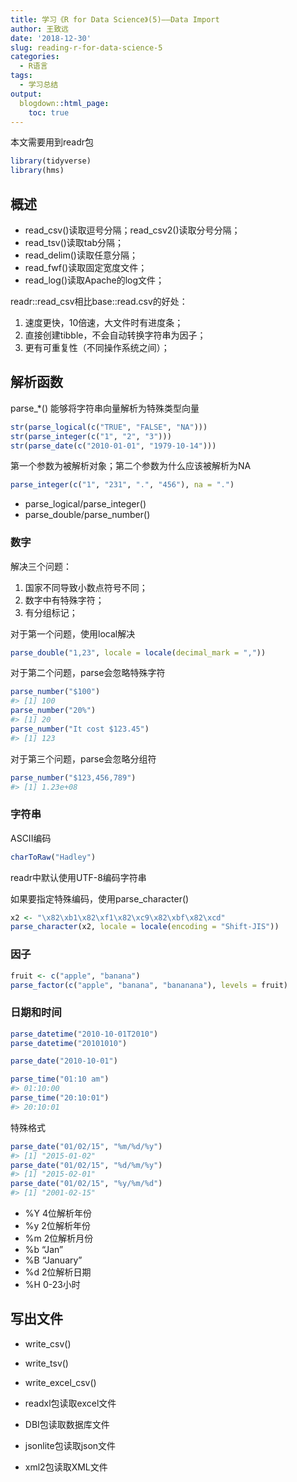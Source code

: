 ```yaml
---
title: 学习《R for Data Science》(5)——Data Import
author: 王致远
date: '2018-12-30'
slug: reading-r-for-data-science-5
categories:
  - R语言
tags:
  - 学习总结
output:
  blogdown::html_page:
    toc: true
---
```


本文需要用到readr包

```r
library(tidyverse)
library(hms)
```

## 概述

- read_csv()读取逗号分隔；read_csv2()读取分号分隔；
- read_tsv()读取tab分隔；
- read_delim()读取任意分隔；
- read_fwf()读取固定宽度文件；
- read_log()读取Apache的log文件；

readr::read_csv相比base::read.csv的好处：

1. 速度更快，10倍速，大文件时有进度条；
2. 直接创建tibble，不会自动转换字符串为因子；
3. 更有可重复性（不同操作系统之间）；

## 解析函数

parse_*() 能够将字符串向量解析为特殊类型向量

```r
str(parse_logical(c("TRUE", "FALSE", "NA")))
str(parse_integer(c("1", "2", "3")))
str(parse_date(c("2010-01-01", "1979-10-14")))
```

第一个参数为被解析对象；第二个参数为什么应该被解析为NA

```r
parse_integer(c("1", "231", ".", "456"), na = ".")
```

- parse_logical/parse_integer()
- parse_double/parse_number()

### 数字

解决三个问题：

1. 国家不同导致小数点符号不同；
2. 数字中有特殊字符；
3. 有分组标记；

对于第一个问题，使用local解决

```r
parse_double("1,23", locale = locale(decimal_mark = ","))
```

对于第二个问题，parse会忽略特殊字符

```r
parse_number("$100")
#> [1] 100
parse_number("20%")
#> [1] 20
parse_number("It cost $123.45")
#> [1] 123
```

对于第三个问题，parse会忽略分组符

```r
parse_number("$123,456,789")
#> [1] 1.23e+08
```

### 字符串

ASCII编码

```r
charToRaw("Hadley")
```

readr中默认使用UTF-8编码字符串

如果要指定特殊编码，使用parse_character()

```r
x2 <- "\x82\xb1\x82\xf1\x82\xc9\x82\xbf\x82\xcd"
parse_character(x2, locale = locale(encoding = "Shift-JIS"))
```

### 因子

```r
fruit <- c("apple", "banana")
parse_factor(c("apple", "banana", "bananana"), levels = fruit)
```

### 日期和时间

```r
parse_datetime("2010-10-01T2010")
parse_datetime("20101010")
```

```r
parse_date("2010-10-01")
```

```r
parse_time("01:10 am")
#> 01:10:00
parse_time("20:10:01")
#> 20:10:01
```

特殊格式

```r
parse_date("01/02/15", "%m/%d/%y")
#> [1] "2015-01-02"
parse_date("01/02/15", "%d/%m/%y")
#> [1] "2015-02-01"
parse_date("01/02/15", "%y/%m/%d")
#> [1] "2001-02-15"
```

- %Y 4位解析年份
- %y 2位解析年份
- %m 2位解析月份
- %b "Jan"
- %B "January"
- %d 2位解析日期
- %H 0-23小时

## 写出文件

- write_csv()
- write_tsv()
- write_excel_csv()

- readxl包读取excel文件
- DBI包读取数据库文件
- jsonlite包读取json文件
- xml2包读取XML文件

